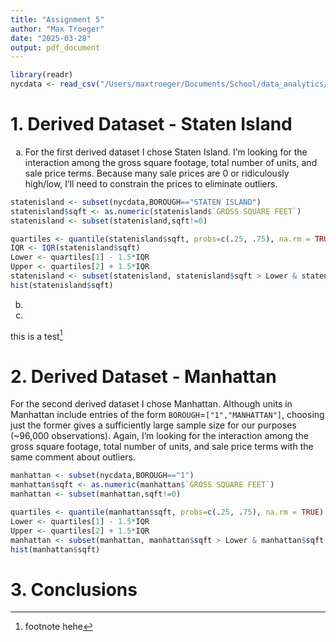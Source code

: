 ```yaml
---
title: "Assignment 5"
author: "Max Troeger"
date: "2025-03-28"
output: pdf_document
---
```


```r
library(readr)
nycdata <- read_csv("/Users/maxtroeger/Documents/School/data_analytics/NYC_Citywide_Annualized_Calendar_Sales_Update_20241107.csv")
```

# 1. Derived Dataset - Staten Island
a.
For the first derived dataset I chose Staten Island.
I'm looking for the interaction among the gross square footage, total number of units, and sale price terms.
Because many sale prices are 0 or ridiculously high/low, I'll need to constrain the prices to eliminate outliers.
```r
statenisland <- subset(nycdata,BOROUGH=="STATEN ISLAND")
statenisland$sqft <- as.numeric(statenisland$`GROSS SQUARE FEET`)
statenisland <- subset(statenisland,sqft!=0)

quartiles <- quantile(statenisland$sqft, probs=c(.25, .75), na.rm = TRUE)
IQR <- IQR(statenisland$sqft)
Lower <- quartiles[1] - 1.5*IQR
Upper <- quartiles[2] + 1.5*IQR 
statenisland <- subset(statenisland, statenisland$sqft > Lower & statenisland$sqft < Upper)
hist(statenisland$sqft)
```
b.
c.

this is a test^[footnote hehe]

# 2. Derived Dataset - Manhattan
For the second derived dataset I chose Manhattan.
Although units in Manhattan include entries of the form `BOROUGH`=`["1","MANHATTAN"]`, choosing just the former gives a sufficiently large sample size for our purposes (~96,000 observations).
Again, I'm looking for the interaction among the gross square footage, total number of units, and sale price terms with the same comment about outliers.
```r
manhattan <- subset(nycdata,BOROUGH=="1")
manhattan$sqft <- as.numeric(manhattan$`GROSS SQUARE FEET`)
manhattan <- subset(manhattan,sqft!=0)

quartiles <- quantile(manhattan$sqft, probs=c(.25, .75), na.rm = TRUE)
Lower <- quartiles[1] - 1.5*IQR
Upper <- quartiles[2] + 1.5*IQR 
manhattan <- subset(manhattan, manhattan$sqft > Lower & manhattan$sqft < Upper)
hist(manhattan$sqft)
```

# 3. Conclusions